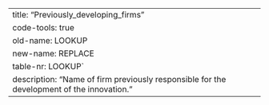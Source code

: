 ---
title: "Previously_developing_firms"
code-tools: true
old-name: LOOKUP
new-name: REPLACE
table-nr: LOOKUP`
description: "Name of firm previously responsible for the development of the innovation."
---